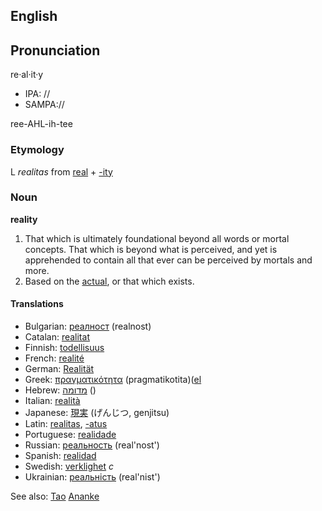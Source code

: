 ==English==
==Pronunciation==
re·al·it·y
*IPA: //
*SAMPA://
ree-AHL-ih-tee

=== Etymology ===

L ''realitas'' from [[real]] + [[-ity]]
===Noun===
'''reality'''

#That which is ultimately foundational beyond all words or mortal concepts. That which is beyond what is perceived, and yet is apprehended to contain all that ever can be perceived by mortals and more.
#Based on the [[actual]], or that which exists.

==== Translations ====
*Bulgarian: [[реалност]] (realnost)
*Catalan: [[realitat]]
*Finnish: [[todellisuus]]
*French: [[realité]]
*German: [[Realität]]
*Greek: [[πραγματικότητα]] (pragmatikotita)([[:el:Πραγματικότητα|el]]
*Hebrew: [[מדומה]] ()
*Italian: [[realità]]
*Japanese: [[現実]] (げんじつ, genjitsu)
*Latin: [[realitas]], [[realitates|-atus]]
*Portuguese: [[realidade]]
*Russian: [[реальность]] (real'nost')
*Spanish: [[realidad]]
*Swedish: [[verklighet]] ''c''
*Ukrainian: [[реальність]] (real'nist')

See also: [[Tao]] [[Ananke]]